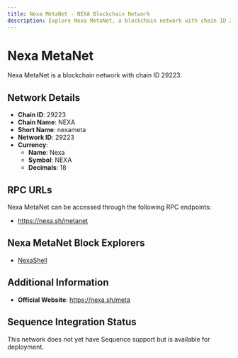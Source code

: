 ```yaml
--- 
title: Nexa MetaNet - NEXA Blockchain Network
description: Explore Nexa MetaNet, a blockchain network with chain ID 29223. Learn about its native currency, Nexa, and how to interact with the network.
---
```


# Nexa MetaNet

Nexa MetaNet is a blockchain network with chain ID 29223.

## Network Details

- **Chain ID**: 29223
- **Chain Name**: NEXA
- **Short Name**: nexameta
- **Network ID**: 29223
- **Currency**: 
  - **Name**: Nexa
  - **Symbol**: NEXA
  - **Decimals**: 18

## RPC URLs

Nexa MetaNet can be accessed through the following RPC endpoints:

- https://nexa.sh/metanet

## Nexa MetaNet Block Explorers

- [NexaShell](https://nexa.sh)

## Additional Information

- **Official Website**: https://nexa.sh/meta

## Sequence Integration Status

This network does not yet have Sequence support but is available for deployment.

